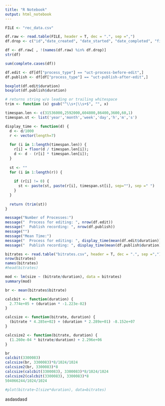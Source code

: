 ```yaml
---
title: "R Notebook"
output: html_notebook
---
```


```r
FILE <- "rec_data.csv"

df.raw <- read.table(FILE, header = T, dec = ".", sep =",")
df.drop <- c("id","date_created", "date_started", "date_completed", "first_step", "last_step")

df <- df.raw[ , !(names(df.raw) %in% df.drop)]
str(df)

sum(complete.cases(df))
```



```r

df.edit <- df[df["process_type"] == "uct-process-before-edit",]
df.publish <- df[df["process_type"] == "uct-publish-after-edit",]

boxplot(df.edit$duration)
boxplot(df.publish$duration)

```


```r
# returns string w/o leading or trailing whitespace
trim <- function (x) gsub("^\\s+|\\s+$", "", x)

timespan.len <- c(31536000,2592000,604800,86400,3600,60,1)
timespan.st <- list('year','month','week','day','h','m','s')

display_time <- function(d) {
  d <- d/1000
  r <- vector(length=7)
  
  for (i in 1:length(timespan.len)) {
    r[i] = floor(d / timespan.len[i]);
    d <- d - (r[i] * timespan.len[i]);
  }
  
  st <- ""
  for (i in 1:length(r)) {
    
    if (r[i] != 0) {
      st <- paste(st, paste(r[i], timespan.st[i], sep=""), sep =" ")
    }
  }
  
  return (trim(st))
}

message("Number of Processes:")
message("  Process for editing: ", nrow(df.edit))
message("  Publish recording: ", nrow(df.publish))
message("")
message("Mean Time:")
message("  Process for editing: ", display_time(mean(df.edit$duration)))
message("  Publish recording: ", display_time(mean(df.publish$duration)))

```


```r

bitrates <- read.table("bitrates.csv", header = T, dec = ".", sep =",")
nrow(bitrates)
names(bitrates)
#head(bitrates)

mod <- lm(size ~ (bitrate/duration), data = bitrates)
summary(mod)
```

```r
br <- mean(bitrates$bitrate)

calcbit <- function(duration) {
  2.774e+05 + (duration * -1.223e-02)
}

calcsize <- function(bitrate, duration) {
  (bitrate * 4.285e+02) + (duration * 2.289e+01) -8.152e+07
}

calcsize2 <- function(bitrate, duration) {
  (1.260e-04 * bitrate/duration) + 2.296e+06
}

br
calcbit(3300083)
calcsize(br, 3300083)*8/1024/1024
calcsize2(br, 3300083)*8
calcsize(calcbit(3300083), 3300083)*8/1024/1024
calcsize2(calcbit(3300083), 3300083)*8
504066244/1024/1024

#plot(bitrate~I(size*duration), data=bitrates)
```






asdasdasd
